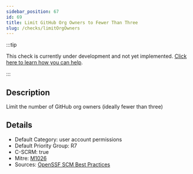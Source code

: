 ```yaml
---
sidebar_position: 67
id: 69
title: Limit GitHub Org Owners to Fewer Than Three
slug: /checks/limitOrgOwners
---
```


<!-- BANNER:START -->
:::tip

This check is currently under development and not yet implemented. [Click here to learn how you can help](/contribute).

:::
<!-- BANNER:END -->

<!-- DESCRIPTION:START -->
## Description
Limit the number of GitHub org owners (ideally fewer than three)
<!-- DESCRIPTION:END -->

<!-- DETAILS:START -->
## Details
- Default Category: user account permissions
- Default Priority Group: R7
- C-SCRM: true
- Mitre: [M1026](https://attack.mitre.org/mitigations/M1026/)
- Sources: [OpenSSF SCM Best Practices](https://best.openssf.org/SCM-BestPractices/github/member/organization_has_too_many_admins.html)

<!-- DETAILS:END -->
